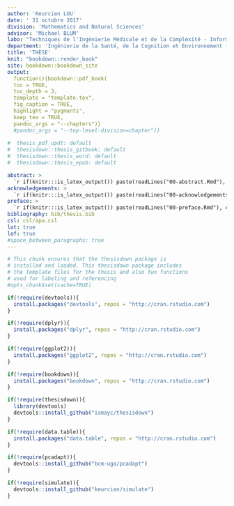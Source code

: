 ```yaml
---
author: 'Keurcien LUU'
date: ' 31 octobre 2017'
division: 'Mathematics and Natural Sciences'
advisor: 'Michael BLUM'
labo: "Techniques de l'Ingénierie Médicale et de la Complexité - Informatique, Mathématiques et Applications de Grenoble (TIMC-IMAG)"
department: 'Ingénierie de la Santé, de la Cognition et Environnement (EDISCE)' 
title: 'THÈSE'
knit: "bookdown::render_book"
site: bookdown::bookdown_site
output: 
  function(){bookdown::pdf_book(
  toc = TRUE,
  toc_depth = 3,  
  template = "template.tex",
  fig_caption = TRUE,
  highlight = "pygments",
  keep_tex = TRUE,
  pandoc_args = "--chapters")}
  #pandoc_args = "--top-level-division=chapter")}
  
#  thesis_pdf_updt: default
#  thesisdown::thesis_gitbook: default
#  thesisdown::thesis_word: default
#  thesisdown::thesis_epub: default

abstract: >
  `r if(knitr:::is_latex_output()) paste(readLines("00-abstract.Rmd"), collapse = ' ')`
acknowledgements: >
  `r if(knitr:::is_latex_output()) paste(readLines("00-acknowledgements.Rmd"), collapse = ' ')`
preface: >
  `r if(knitr:::is_latex_output()) paste(readLines("00-preface.Rmd"), collapse = ' ')`
bibliography: bib/thesis.bib
csl: csl/apa.csl
lot: true
lof: true
#space_between_paragraphs: true
---
```


```r
# This chunk ensures that the thesisdown package is
# installed and loaded. This thesisdown package includes
# the template files for the thesis and also two functions
# used for labeling and referencing
#opts_chunk$set(cache=TRUE)

if(!require(devtools)){
  install.packages("devtools", repos = "http://cran.rstudio.com")
}

if(!require(dplyr)){
  install.packages("dplyr", repos = "http://cran.rstudio.com")
}

if(!require(ggplot2)){
  install.packages("ggplot2", repos = "http://cran.rstudio.com")
}

if(!require(bookdown)){
  install.packages("bookdown", repos = "http://cran.rstudio.com")
}

if(!require(thesisdown)){
  library(devtools)
  devtools::install_github("ismayc/thesisdown")
}

if(!require(data.table)){
  install.packages("data.table", repos = "http://cran.rstudio.com")
}

if(!require(pcadapt)){
  devtools::install_github("bcm-uga/pcadapt")
}

if(!require(simulate)){
  devtools::install_github("keurcien/simulate")
}
```